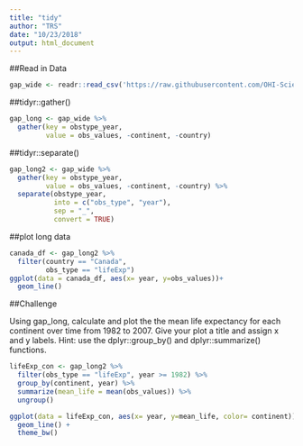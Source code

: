 ```yaml
---
title: "tidy"
author: "TRS"
date: "10/23/2018"
output: html_document
---
```


##Read in Data
```r
gap_wide <- readr::read_csv('https://raw.githubusercontent.com/OHI-Science/data-science-training/master/data/gapminder_wide.csv')
```

##tidyr::gather()
```r
gap_long <- gap_wide %>%
  gather(key = obstype_year,
         value = obs_values, -continent, -country)
```

##tidyr::separate()
```r
gap_long2 <- gap_wide %>%
  gather(key = obstype_year,
         value = obs_values, -continent, -country) %>%
  separate(obstype_year,
           into = c("obs_type", "year"),
           sep = "_",
           convert = TRUE)
```

##plot long data
```r
canada_df <- gap_long2 %>%
  filter(country == "Canada",
         obs_type == "lifeExp")
ggplot(data = canada_df, aes(x= year, y=obs_values))+
  geom_line()
```

##Challenge

Using gap_long, calculate and plot the the mean life expectancy for each continent over time from 1982 to 2007. Give your plot a title and assign x and y labels. Hint: use the dplyr::group_by() and dplyr::summarize() functions.

```r
lifeExp_con <- gap_long2 %>%
  filter(obs_type == "lifeExp", year >= 1982) %>%
  group_by(continent, year) %>%
  summarize(mean_life = mean(obs_values)) %>%
  ungroup()

ggplot(data = lifeExp_con, aes(x= year, y=mean_life, color= continent))+
  geom_line() +
  theme_bw()
```


